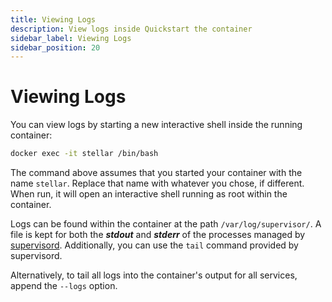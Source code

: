 ```yaml
---
title: Viewing Logs
description: View logs inside Quickstart the container
sidebar_label: Viewing Logs
sidebar_position: 20
---
```


# Viewing Logs

You can view logs by starting a new interactive shell inside the running container:

```sh
docker exec -it stellar /bin/bash
```

The command above assumes that you started your container with the name `stellar`. Replace that name with whatever you chose, if different. When run, it will open an interactive shell running as root within the container.

Logs can be found within the container at the path `/var/log/supervisor/`. A file is kept for both the **_stdout_** and **_stderr_** of the processes managed by [supervisord](https://supervisord.org/index.html). Additionally, you can use the `tail` command provided by supervisord.

Alternatively, to tail all logs into the container's output for all services, append the `--logs` option.
